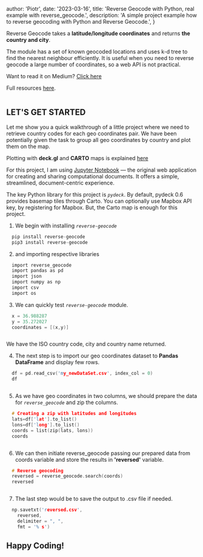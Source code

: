 
  author: 'Piotr',
  date: '2023-03-16',
  title:
    'Reverse Geocode with Python, real example with reverse_geocode.',
  description:
    'A simple project example how to reverse geocoding with Python and Reverse Geocode.',
}


Reverse Geocode takes a **latitude/longitude coordinates** and returns **the country and city**.

The module has a set of known geocoded locations and uses k-d tree to find the nearest neighbour efficiently. It is useful when you need to reverse geocode a large number of coordinates, so a web API is not practical.

Want to read it on Medium? [Click here](https://medium.com/@pether.maciejewski/pydeck-python-data-visualization-column-layer-on-carto-maps-58a013fe940d)

Full resources [here](https://pypi.org/project/reverse-geocode/).


<Image src="/blog/py_reverse_head.jpg" width={800} height={400} alt="" />

## LET'S GET STARTED

Let me show you a quick walkthrough of a little project where we need to retrieve country codes for each geo coordinates pair. We have been potentially given the task to group all geo coordinates by country and plot them on the map. 

Plotting with **deck.gl** and **CARTO** maps is explained [here](https://medium.com/@pether.maciejewski/pydeck-python-data-visualization-column-layer-on-carto-maps-58a013fe940d)

For this project, I am using [Jupyter Notebook](https://jupyter.org/) — the original web application for creating and sharing computational documents. It offers a simple, streamlined, document-centric experience.

The key Python library for this project is _`pydeck`_. By default, pydeck 0.6 provides basemap tiles through Carto. You can optionally use Mapbox API key, by registering for Mapbox. But, the Carto map is enough for this project.


1. We begin with installing _`reverse-geocode`_

```c 
  pip install reverse-geocode
  pip3 install reverse-geocode
```

2. and importing respective libraries

```c 
  import reverse_geocode
  import pandas as pd
  import json
  import numpy as np
  import csv
  import os
```

3. We can quickly test _`reverse-geocode`_ module.

```c 
  x = 36.988287
  y = 35.272027
  coordinates = [(x,y)]
```

<Image src="/blog/py_reverse_3.webp" width={800} height={400} alt="" />

We have the ISO country code, city and country name returned.

4. The next step is to import our geo coordinates dataset to **Pandas DataFrame** and display few rows.

```c 
  df = pd.read_csv('my_newDataSet.csv', index_col = 0)
  df
```

<Image src="/blog/py_reverse_4.webp" width={800} height={400} alt="" />

5. As we have geo coordinates in two columns, we should prepare the data for _`reverse_geocode`_ and zip the columns.

```c 
  # Creating a zip with latitudes and longitudes
  lats=df['lat'].to_list()
  lons=df['long'].to_list()
  coords = list(zip(lats, lons))
  coords
```

<Image src="/blog/py_reverse_5.webp" width={800} height={400} alt="" />

6. We can then initiate reverse_geocode passing our prepared data from coords variable and store the results in **'reversed'** variable.

```c 
  # Reverse geocoding
  reversed = reverse_geocode.search(coords)
  reversed
```

<Image src="/blog/py_reverse_6.webp" width={800} height={400} alt="" />

7. The last step would be to save the output to .csv file if needed.

```c
  np.savetxt('reversed.csv', 
    reversed,
    delimiter = ", ",
    fmt = '% s')
```

## Happy Coding!